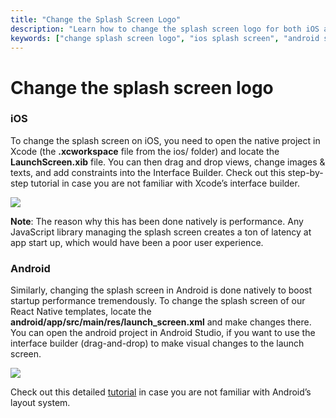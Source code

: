 ```yaml
---
title: "Change the Splash Screen Logo"
description: "Learn how to change the splash screen logo for both iOS and Android in your React Native app to improve startup performance."
keywords: ["change splash screen logo", "ios splash screen", "android splash screen", "react native splash screen", "customize splash screen"]
---
```


# Change the splash screen logo  

### iOS  

To change the splash screen on iOS, you need to open the native project in Xcode (the __.xcworkspace__ file from the ios/ folder) and locate the __LaunchScreen.xib__ file. You can then drag and drop views, change images & texts, and add constraints into the Interface Builder. Check out this step-by-step tutorial in case you are not familiar with Xcode’s interface builder.  

![](/../static/img/Screen-Shot-2020-07-10-at-9.11.54-AM-1024x450.png)  

__Note__: The reason why this has been done natively is performance. Any JavaScript library managing the splash screen creates a ton of latency at app start up, which would have been a poor user experience.

### Android  

Similarly, changing the splash screen in Android is done natively to boost startup performance tremendously. To change the splash screen of our React Native templates, locate the __android/app/src/main/res/launch_screen.xml__ and make changes there. You can open the android project in Android Studio, if you want to use the interface builder (drag-and-drop) to make visual changes to the launch screen.  

![](/../static/img/Screen-Shot-2020-07-10-at-9.17.45-AM.png)   

Check out this detailed [tutorial](https://medium.com/handlebar-labs/how-to-add-a-splash-screen-to-a-react-native-app-ios-and-android-30a3cec835ae) in case you are not familiar with Android’s layout system.